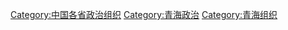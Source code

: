 [[Category:中国各省政治组织|Category:中国各省政治组织]]
[[Category:青海政治|Category:青海政治]]
[[Category:青海组织|Category:青海组织]]